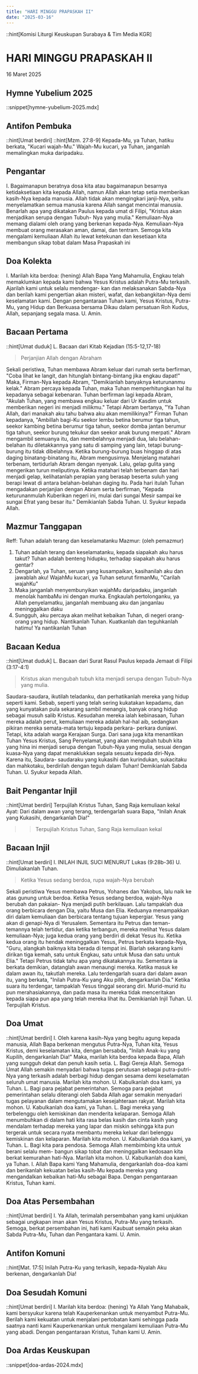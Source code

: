 ```yaml
---
title: "HARI MINGGU PRAPASKAH II"
date: "2025-03-16"
---
```

::hint[Komisi Liturgi Keuskupan Surabaya & Tim Media KGR]
# HARI MINGGU PRAPASKAH II
16 Maret 2025

## Hymne Yubelium 2025
::snippet[hymne-yubelium-2025.mdx]

## Antifon Pembuka
::hint[Umat berdiri]
::hint[Mzm. 27:8-9]
Kepada-Mu, ya Tuhan, hatiku berkata, "Kucari wajah-Mu." Wajah-Mu kucari, ya Tuhan, janganlah memalingkan muka daripadaku. 


## Pengantar
I. Bagaimanapun beratnya dosa kita atau bagaimanapun besarnya ketidaksetiaan kita kepada Allah, namun Allah akan tetap setia memberikan kasih-Nya kepada manusia. Allah tidak akan mengingkari janji-Nya, yaitu menyelamatkan semua manusia karena Allah sangat mencintai manusia. Benarlah apa yang dikatakan Paulus kepada umat di Filipi, "Kristus akan menjadikan serupa dengan Tubuh- Nya yang mulia." Kemuliaan-Nya memang dialami oleh orang yang berkenan kepada-Nya. Kemuliaan-Nya membuat orang merasakan aman, damai, dan tentram. Semoga kita mengalami kemuliaan Allah itu lewat ketekunan dan kesetiaan kita membangun sikap tobat dalam Masa Prapaskah ini


## Doa Kolekta
I. Marilah kita berdoa: (hening)
Allah Bapa Yang Mahamulia, Engkau telah memaklumkan kepada kami bahwa Yesus Kristus adalah Putra-Mu terkasih. Ajarilah kami untuk selalu mendengar- kan dan melaksanakan Sabda-Nya dan berilah kami pengertian akan misteri, wafat, dan kebangkitan-Nya demi keselamatan kami. Dengan pengantaraan Tuhan kami, Yesus Kristus, Putra-Mu, yang Hidup dan Berkuasa bersama Dikau dalam persatuan Roh Kudus, Allah, sepanjang segala masa. 
U. Amin.

## Bacaan Pertama
::hint[Umat duduk]
L. Bacaan dari Kitab Kejadian (15:5-12,17-18) 
> Perjanjian Allah dengan Abraham

Sekali peristiwa, Tuhan membawa Abram keluar dari rumah serta berfirman, "Coba lihat ke langit, dan hitunglah bintang-bintang jika engkau dapat!" Maka, Firman-Nya kepada Abram, "Demikianlah banyaknya keturunanmu kelak." Abram percaya kepada Tuhan, maka Tuhan memperhitungkan hal itu kepadanya sebagai kebenaran. Tuhan berfirman lagi kepada Abram, "Akulah Tuhan, yang membawa engkau keluar dari Ur Kasdim untuk memberikan negeri ini menjadi milikmu." Tetapi Abram bertanya, "Ya Tuhan Allah, dari manakah aku tahu bahwa aku akan memilikinya?" Firman Tuhan kepadanya, "Ambillah bagi-Ku seekor lembu betina berumur tiga tahun, seekor kambing betina berumur tiga tahun, seekor domba jantan berumur tiga tahun, seekor burung tekukur dan seekor anak burung merpati." Abram mengambil semuanya itu, dan membelahnya menjadi dua, lalu belahan-belahan itu diletakkannya yang satu di samping yang lain, tetapi burung-burung itu tidak dibelahnya. Ketika burung-burung buas hinggap di atas daging binatang-binatang itu, Abram mengusirnya. Menjelang matahari terbenam, tertidurlah Abram dengan nyenyak. Lalu, gelap gulita yang mengerikan turun meliputinya. Ketika matahari telah terbenam dan hari menjadi gelap, kelihatanlah perapian yang berasap beserta suluh yang berapi lewat di antara belahan-belahan daging itu. Pada hari itulah Tuhan mengadakan perjanjian dengan Abram serta berfirman, "Kepada keturunanmulah Kuberikan negeri ini, mulai dari sungai Mesir sampai ke sungai Efrat yang besar itu." Demikianlah Sabda Tuhan. 
U. Syukur kepada Allah.

## Mazmur Tanggapan
Reff: Tuhan adalah terang dan keselamatanku
Mazmur: (oleh pemazmur)
1. Tuhan adalah terang dan keselamatanku, kepada siapakah aku harus takut? Tuhan adalah benteng hidupku, terhadap siapakah aku harus gentar?
2. Dengarlah, ya Tuhan, seruan yang kusampaikan, kasihanilah aku dan jawablah aku! WajahMu kucari, ya Tuhan seturut firmanMu, "Carilah wajahKu"
3. Maka janganlah menyembunyikan wajahMu daripadaku, janganlah menolak hambaMu ini dengan murka. Engkaulah pertolonganku, ya Allah penyelamatku, janganlah membuang aku dan janganlau meninggalkan daku
4. Sungguh, aku percaya akan melihat kebaikan Tuhan, di negeri orang-orang yang hidup. Nantikanlah Tuhan. Kuatkanlah dan teguhkanlah hatimu! Ya nantikanlah Tuhan

## Bacaan Kedua
::hint[Umat duduk]
L.  Bacaan dari Surat Rasul Paulus kepada Jemaat di Filipi (3:17-4:1)
> Kristus akan mengubah tubuh kita menjadi serupa dengan Tubuh-Nya yang mulia. 

Saudara-saudara, ikutilah teladanku, dan perhatikanlah mereka yang hidup seperti kami. Sebab, seperti yang telah sering kukatakan kepadamu, dan yang kunyatakan pula sekarang sambil menangis, banyak orang hidup sebagai musuh salib Kristus. Kesudahan mereka ialah kebinasaan, Tuhan mereka adalah perut, kemuliaan mereka adalah hal-hal aib, sedangkan pikiran mereka semata-mata tertuju kepada perkara- perkara duniawi. Tetapi, kita adalah warga Kerajaan Surga. Dari sana juga kita menantikan Tuhan Yesus Kristus, Sang Penyelamat, yang akan mengubah tubuh kita yang hina ini menjadi serupa dengan Tubuh-Nya yang mulia, sesuai dengan kuasa-Nya yang dapat menaklukkan segala sesuatu kepada diri-Nya. Karena itu, Saudara- saudaraku yang kukasihi dan kurindukan, sukacitaku dan mahkotaku, berdirilah dengan teguh dalam Tuhan! Demikianlah Sabda Tuhan. 
U. Syukur kepada Allah.

## Bait Pengantar Injil
::hint[Umat berdiri]
Terpujilah Kristus Tuhan, Sang Raja kemuliaan kekal
Ayat: Dari dalam awan yang terang, terdengarlah suara Bapa, "Inilah Anak yang Kukasihi, dengarkanlah Dia!"
>> Terpujilah Kristus Tuhan, Sang Raja kemuliaan kekal

## Bacaan Injil
::hint[Umat berdiri]
I. INILAH INJIL SUCI MENURUT Lukas (9:28b-36) 
U. Dimuliakanlah Tuhan.
> Ketika Yesus sedang berdoa, rupa wajah-Nya berubah

Sekali peristiwa Yesus membawa Petrus, Yohanes dan Yakobus, lalu naik ke atas gunung untuk berdoa. Ketika Yesus sedang berdoa, wajah-Nya berubah dan pakaian- Nya menjadi putih berkilauan. Lalu tampaklah dua orang berbicara dengan Dia, yaitu Musa dan Elia. Keduanya menampakkan diri dalam kemuliaan dan berbicara tentang tujuan kepergiar. Yesus yang akan di genapi-Nya di Yerusalem. Sementara itu Petrus dan teman-temannya telah tertidur, dan ketika terbangun, mereka melihat Yesus dalam kemuliaan-Nya; juga kedua orang yang berdiri di dekat Yesus itu. Ketika kedua orang itu hendak meninggalkan Yesus, Petrus berkata kepada-Nya, "Guru, alangkah baiknya kita berada di tempat ini. Biarlah sekarang kami dirikan tiga kemah, satu untuk Engkau, satu untuk Musa dan satu untuk Elia." Tetapi Petrus tidak tahu apa yang dikatakannya itu. Sementara ia berkata demikian, datanglah awan menaungi mereka. Ketika masuk ke dalam awan itu, takutlah mereka. Lalu terdengarlah suara dari dalam awan itu, yang berkata, "Inilah Putra-Ku yang Aku pilih, dengarkanlah Dia." Ketika suara itu terdengar, tampaklah Yesus tinggal seorang diri. Murid-murid itu pun merahasiakannya, dan pada masa itu mereka tidak menceritakan kepada siapa pun apa yang telah mereka lihat itu. Demikianlah Injil Tuhan. 
U. Terpujilah Kristus.

## Doa Umat
::hint[Umat berdiri]
I. Oleh karena kasih-Nya yang begitu agung kepada manusia, Allah Bapa berkenan mengutus Putra-Nya, Tuhan kita, Yesus Kristus, demi keselamatan kita, dengan bersabda, "Inilah Anak-ku yang Kupilih, dengarkanlah Dia!" Maka, marilah kita berdoa kepada Bapa, Allah yang sungguh dekat dan penuh kasih setia. 
L. Bagi Gereja Allah. Semoga Umat Allah semakin menyadari bahwa tugas perutusan sebagai putra-putri-Nya yang terkasih adalah berbagi hidup dengan sesama demi keselamatan seluruh umat manusia. Marilah kita mohon. 
U. Kabulkanlah doa kami, ya Tuhan. 
L. Bagi para pejabat pemerintahan. Semoga para pejabat pemerintahan selalu diterangi oleh Sabda Allah agar semakin menyadari tugas pelayanan dalam mengutamakan kesejahteraan rakyat. Marilah kita mohon. 
U. Kabulkanlah doa kami, ya Tuhan. 
L. Bagi mereka yang terbelenggu oleh kemiskinan dan menderita kelaparan. Semoga Allah menumbuhkan di dalam hati kita rasa belas kasih dan cinta kasih yang mendalam terhadap mereka yang lapar dan miskin sehingga kita pun tergerak untuk secara nyata membantu mereka keluar dari belenggu kemiskinan dan kelaparan. Marilah kita mohon. 
U. Kabulkanlah doa kami, ya Tuhan. 
L. Bagi kita para pendosa. Semoga Allah membimbing kita untuk berani selalu mem- bangun sikap tobat dan meninggalkan kedosaan kita berkat kemurahan hati-Nya. Marilah kita mohon. 
U. Kabulkanlah doa kami, ya Tuhan. 
I. Allah Bapa kami Yang Mahamulia, dengarkanlah doa-doa kami dan berikanlah kekuatan belas kasih-Mu kepada mereka yang mengandalkan kebaikan hati-Mu sebagai Bapa. Dengan pengantaraan Kristus, Tuhan kami. 

## Doa Atas Persembahan
::hint[Umat berdiri]
I. Ya Allah, terimalah persembahan yang kami unjukkan sebagai ungkapan iman akan Yesus Kristus, Putra-Mu yang terkasih. Semoga, berkat persembahan ini, hati kami Kaubuat semakin peka akan Sabda Putra-Mu, Tuhan dan Pengantara kami. 
U. Amin.

## Antifon Komuni
::hint[Mat. 17:5]
Inilah Putra-Ku yang terkasih, kepada-Nyalah Aku berkenan, dengarkanlah Dia! 


## Doa Sesudah Komuni
::hint[Umat berdiri]
I. Marilah kita berdoa: (hening)
Ya Allah Yang Mahabaik, kami bersyukur karena telah Kauperkenankan untuk menyambut Putra-Mu. Berilah kami kekuatan untuk menjalani pertobatan kami sehingga pada saatnya nanti kami Kauperkenankan untuk mengalami kemuliaan Putra-Mu yang abadi. Dengan pengantaraan Kristus, Tuhan kami
U. Amin.

## Doa Ardas Keuskupan
::snippet[doa-ardas-2024.mdx]
